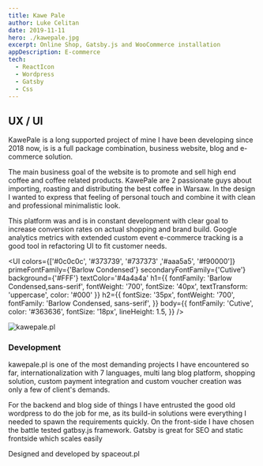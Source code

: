 ```yaml
---
title: Kawe Pale
author: Luke Celitan
date: 2019-11-11
hero: ./kawepale.jpg
excerpt: Online Shop, Gatsby.js and WooCommerce installation
appDescription: E-commerce
tech:
  - ReactIcon
  - Wordpress
  - Gatsby
  - Css
---
```




## UX / UI

KawePale is a long supported project of mine I have been developing since 2018 now,
is is a full package combination, business website, blog and e-commerce solution.

The main business goal of the website is to promote and sell high end coffee and coffee related products.
KawePale are 2 passionate guys about importing, roasting and distributing the best coffee in Warsaw.
In the design I wanted to express that feeling of personal touch and combine it with clean and professional minimalistic look.

This platform was and is in constant development with clear goal to increase conversion rates on actual shopping and brand build.
Google analytics metrics with extended custom event e-commerce tracking is a good tool in refactoring UI to fit customer needs.


<UI colors={['#0c0c0c', '#373739', '#737373' ,'#aaa5a5', '#f90000']}
    primeFontFamily={'Barlow Condensed'}
    secondaryFontFamily={'Cutive'}
    background={'#FFF'}
    textColor='#4a4a4a'
    h1={{
          fontFamily: 'Barlow Condensed,sans-serif',
          fontWeight: '700',
          fontSize: '40px',
          textTransform: 'uppercase',
          color: '#000'
        }}
    h2={{
      fontSize: '35px',
      fontWeight: '700',
      fontFamily: 'Barlow Condensed, sans-serif',
    }}
    body={{
      fontFamily: 'Cutive',
      color: '#363636',
      fontSize: '18px',
      lineHeight: 1.5,
    }}
        />



<div style={{height: '100px'}} />

![kawepale.pl](./kawepale.gif)

### Development

kawepale.pl is one of the most demanding projects I have encountered so far, internationalization with 7 languages, multi lang blog
platform, shopping solution, custom payment integration and custom voucher creation was only a few of client's demands.

For the backend and blog side of things I have entrusted the good old wordpress to do the job for me, as its build-in solutions were
everything I needed to spawn the requirements quickly. On the front-side I have chosen the battle tested gatbsy.js
framework. Gatsby is great for SEO and static frontside which scales easily


Designed and developed by spaceout.pl
